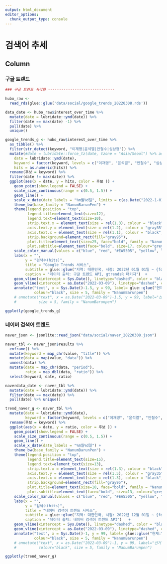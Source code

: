 ```yaml
---
output: html_document
editor_options: 
  chunk_output_type: console
---
```

검색어 추세
=================================================================================================


Column {.tabset .tabset-fade}
-------------------------------------------------------------------------------

### 구글 트렌드


```r

### 구글 트렌드 시각화 ------------------------------

hubo_raw <-
  read_rds(glue::glue('data/social/google_trends_20220308.rds'))

data_date <- hubo_raw$interest_over_time %>%
  mutate(date = lubridate::ymd(date)) %>%
  filter(date == max(date) -1) %>%
  pull(date) %>%
  unique()

google_trends_g <- hubo_raw$interest_over_time %>%
  as_tibble() %>%
  filter(str_detect(keyword, "이재명|윤석열|안철수|심상정")) %>%
  mutate(#date = lubridate::force_tz(date, tzone = "Asia/Seoul") %>% as.Date(),
    date = lubridate::ymd(date),
    keyword = factor(keyword, levels = c("이재명", "윤석열", "안철수", "심상정", "김건희")),
    hits = as.numeric(hits)) %>%
  rename(후보 = keyword) %>%
  filter(date != max(date)) %>%
  ggplot(aes(x = date, y = hits, color = 후보 )) +
    geom_point(show.legend = FALSE) +
    scale_size_continuous(range = c(0.5, 1.5)) +
    geom_line() +
    scale_x_date(date_labels = "%m월%d일", limits = c(as.Date("2022-1-01"), as.Date("2022-03-09"))) +
    theme_bw(base_family = "NanumBarunPen") +
    theme(legend.position = "top",
          legend.title=element_text(size=12),
          legend.text=element_text(size=10),
          strip.text.x = element_text(size = rel(1.3), colour = "black", family = "NanumMyeongjo", face="bold"),
          axis.text.y = element_text(size = rel(1.2), colour = "gray35", family = "NanumBarunpen", face="bold"),
          axis.text.x = element_text(size = rel(1.1), colour = "black", family = "NanumBarunpen", face="bold"),
          strip.background=element_rect(fill="gray95"),
          plot.title=element_text(size=25, face="bold", family = "NanumBarunpen"),
          plot.subtitle=element_text(face="bold", size=17, colour="grey10", family = "NanumBarunpen"))  +
    scale_color_manual(values = c("blue", "red", "#EA5505", "yellow", "black")) +
    labs(x = "",
         y = "검색수(hits)",
         title = "Google Trends 서비스",
         subtitle = glue::glue("지역: 대한민국, 시점: 2022년 01월 01일 ~ {format(data_date, '%Y년 %m월 %d일')}"),
         caption = "데이터 출처: 구글 트렌드 API, gtrendsR 패키지")  +
    geom_vline(xintercept = Sys.Date(), linetype="dashed", color = "black") +
    geom_vline(xintercept = as.Date("2022-03-09"), linetype="dashed", color = "black") +
    annotate("text", x = Sys.Date()-1.5, y = 99, label= glue::glue("현재:\n{format(Sys.Date(), '%m월%d일')}"),
             colour="black", size = 5, family = "NanumBarunpen")
    # annotate("text", x = as.Date("2022-03-09")-1.5, y = 99, label="선거일:\n 3월 9일", colour="black",
    #          size = 5, family = "NanumBarunpen")

ggplotly(google_trends_g)

```

### 네이버 검색어 트렌드

```r
naver_json <- jsonlite::read_json("data/social/naver_20220308.json")

naver_tbl <- naver_json$results %>%
  enframe() %>%
  mutate(keyword = map_chr(value, "title")) %>%
  mutate(data = map(value, "data")) %>%
  unnest(data) %>%
  mutate(date = map_chr(data, "period"),
         ratio = map_dbl(data, "ratio")) %>%
  select(keyword, date, ratio)

naverdata_date <- naver_tbl %>%
  mutate(date = lubridate::ymd(date)) %>%
  filter(date == max(date)) %>%
  pull(date) %>% unique()

trend_naver_g <- naver_tbl %>%
  mutate(date = lubridate::ymd(date),
         keyword = factor(keyword, levels = c("이재명", "윤석열", "안철수", "심상정", "김건희"))) %>%
  rename(후보 = keyword) %>%
  ggplot(aes(x = date, y = ratio, color = 후보 )) +
    geom_point(show.legend = FALSE) +
    scale_size_continuous(range = c(0.5, 1.5)) +
    geom_line() +
    scale_x_date(date_labels = "%m월%d일") +
    theme_bw(base_family = "NanumBarunPen") +
    theme(legend.position = "top",
          legend.title=element_text(size=15),
          legend.text=element_text(size=13),
          strip.text.x = element_text(size = rel(1.3), colour = "black", family = "NanumMyeongjo", face="bold"),
          axis.text.y = element_text(size = rel(1.5), colour = "gray35", family = "NanumBarunpen", face="bold"),
          axis.text.x = element_text(size = rel(1.3), colour = "black", family = "NanumBarunpen", face="bold"),
          strip.background=element_rect(fill="gray95"),
          plot.title=element_text(size=18, face="bold", family = "NanumBarunpen"),
          plot.subtitle=element_text(face="bold", size=13, colour="grey10", family = "NanumBarunpen"))  +
    scale_color_manual(values = c("blue", "red", "#EA5505", "yellow", "black")) +
    labs(x = "",
         y = "검색수(hits)",
         title = "네이버 검색어 트렌드 서비스",
         subtitle = glue::glue("지역: 대한민국, 시점: 2022년 12월 01일 ~ {format(naverdata_date, '%Y년 %m월 %d일')}"),
         caption = "데이터 출처: 네이버 검색어 트렌드 API")   +
    geom_vline(xintercept = Sys.Date(), linetype="dashed", color = "black") +
    geom_vline(xintercept = as.Date("2022-03-09"), linetype="dashed", color = "black") +
    annotate("text", x = Sys.Date()-1, y = 99, label= glue::glue("현재:\n{format(Sys.Date(), '%m월%d일')}"),
             colour="black", size = 5, family = "NanumBarunpen") 
    # annotate("text", x = as.Date("2022-03-09")-1, y = 99, label="선거일:\n3월 9일",
    #          colour="black", size = 5, family = "NanumBarunpen")

ggplotly(trend_naver_g)
```
